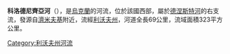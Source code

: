 '''科洛德尼齊亞河'''（{{lang-uk|Колодниця}}），是[[烏克蘭|烏克蘭]]的河流，位於該國西部，屬於[[德涅斯特河|德涅斯特河]]的右支流，發源自[[濟米夫基|濟米夫基]]附近，流經[[利沃夫州|利沃夫州]]，河道全長69公里，流域面積323平方公里。

{{DEFAULTSORT:Колодниця (права притока Дністра)}}
[[Category:利沃夫州河流|Category:利沃夫州河流]]


{{Ukraine-river-stub}}